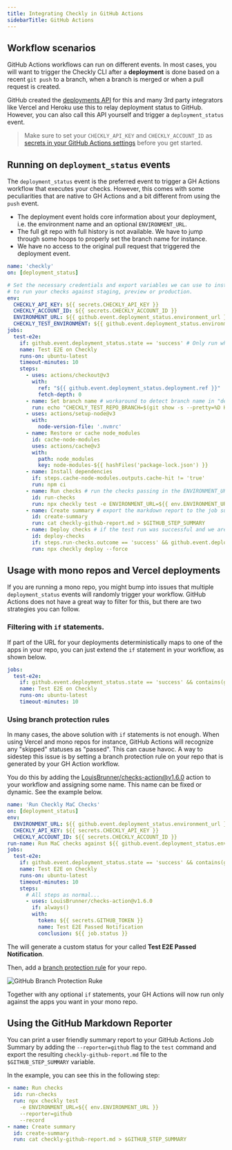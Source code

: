 ```yaml
---
title: Integrating Checkly in GitHub Actions
sidebarTitle: GitHub Actions
---
```


## Workflow scenarios

GitHub Actions workflows can run on different events. In most cases, you will want to trigger the Checkly CLI after a
**deployment** is done based on a recent `git push` to a branch, when a branch is merged or when a pull request is created.

GitHub created the [deployments API](https://docs.github.com/en/rest/deployments/deployments) for this and many 3rd party
integrators like Vercel and Heroku use this to relay deployment status to GitHub. However, you can also call this API
yourself and trigger a `deployment_status` event.

> Make sure to set your `CHECKLY_API_KEY` and `CHECKLY_ACCOUNT_ID` as
[secrets in your GitHub Actions settings](https://docs.github.com/en/actions/security-guides/encrypted-secrets) before you
get started.

## Running on `deployment_status` events

The `deployment_status` event is the preferred event to trigger a GH Actions workflow that executes your checks. However,
this comes with some peculiarities that are native to GH Actions and a bit different from using the `push` event.

- The deployment event holds core information about your deployment, i.e. the environment name and an optional `ENVIRONMENT_URL`.
- The full git repo with full history is not available. We have to jump through some hoops to properly set the branch name
for instance.
- We have no access to the original pull request that triggered the deployment event.

```yaml .github/workflows/checkly.yml
name: 'checkly'
on: [deployment_status]

# Set the necessary credentials and export variables we can use to instrument our test run. Use the ENVIRONMENT_URL
# to run your checks against staging, preview or production.
env:
  CHECKLY_API_KEY: ${{ secrets.CHECKLY_API_KEY }}
  CHECKLY_ACCOUNT_ID: ${{ secrets.CHECKLY_ACCOUNT_ID }}
  ENVIRONMENT_URL: ${{ github.event.deployment_status.environment_url }}
  CHECKLY_TEST_ENVIRONMENT: ${{ github.event.deployment_status.environment }}
jobs:
  test-e2e:
    if: github.event.deployment_status.state == 'success' # Only run when the deployment was successful.
    name: Test E2E on Checkly
    runs-on: ubuntu-latest
    timeout-minutes: 10
    steps:
      - uses: actions/checkout@v3
        with:
          ref: "${{ github.event.deployment_status.deployment.ref }}"
          fetch-depth: 0
      - name: Set branch name # workaround to detect branch name in "deployment_status" actions
        run: echo "CHECKLY_TEST_REPO_BRANCH=$(git show -s --pretty=%D HEAD | tr -s ',' '\n' | sed 's/^ //' | grep -e 'origin/' | head -1 | sed 's/\origin\///g')" >> $GITHUB_ENV
      - uses: actions/setup-node@v3
        with:
          node-version-file: '.nvmrc'
      - name: Restore or cache node_modules
        id: cache-node-modules
        uses: actions/cache@v3
        with:
          path: node_modules
          key: node-modules-${{ hashFiles('package-lock.json') }}
      - name: Install dependencies
        if: steps.cache-node-modules.outputs.cache-hit != 'true'
        run: npm ci
      - name: Run checks # run the checks passing in the ENVIRONMENT_URL and recording a test session.
        id: run-checks
        run: npx checkly test -e ENVIRONMENT_URL=${{ env.ENVIRONMENT_URL }} --reporter=github --record
      - name: Create summary # export the markdown report to the job summary.
        id: create-summary
        run: cat checkly-github-report.md > $GITHUB_STEP_SUMMARY
      - name: Deploy checks # if the test run was successful and we are on Production, deploy the checks
        id: deploy-checks
        if: steps.run-checks.outcome == 'success' && github.event.deployment_status.environment == 'Production'
        run: npx checkly deploy --force
```

## Usage with mono repos and Vercel deployments

If you are running a mono repo, you might bump into issues that multiple `deployment_status` events will randomly trigger
your workflow. GitHub Actions does not have a great way to filter for this, but there are two strategies you can follow.

### Filtering with `if` statements.

If part of the URL for your deployments deterministically maps to one of the apps in your repo, you can just extend
the `if` statement in your workflow, as shown below.

```yaml .github/workflows/checkly-filtered.yml
jobs:
  test-e2e:
    if: github.event.deployment_status.state == 'success' && contains(github.event.deployment_status.environment_url, 'webapp')
    name: Test E2E on Checkly
    runs-on: ubuntu-latest
    timeout-minutes: 10
```

### Using branch protection rules

In many cases, the above solution with `if` statements is not enough. When using Vercel and mono repos for instance, GitHub
Actions will recognize any "skipped" statuses as "passed". This can cause havoc. A way to sidestep this issue is by setting
a branch protection rule on your repo that is generated by your GH Action workflow.

You do this by adding the [LouisBrunner/checks-action@v1.6.0](https://github.com/marketplace/actions/github-checks) action
to your workflow and assigning some name. This name can be fixed or dynamic. See the example below.

```yaml .github/workflows/checkly-branch-protection.yml
name: 'Run Checkly MaC Checks'
on: [deployment_status]
env:
  ENVIRONMENT_URL: ${{ github.event.deployment_status.environment_url }}
  CHECKLY_API_KEY: ${{ secrets.CHECKLY_API_KEY }}
  CHECKLY_ACCOUNT_ID: ${{ secrets.CHECKLY_ACCOUNT_ID }}
run-name: Run MaC checks against ${{ github.event.deployment_status.environment_url }}
jobs:
  test-e2e:
    if: github.event.deployment_status.state == 'success' && contains(github.event.deployment_status.environment_url, 'webapp')
    name: Test E2E on Checkly
    runs-on: ubuntu-latest
    timeout-minutes: 10
    steps:
      # All steps as normal...
      - uses: LouisBrunner/checks-action@v1.6.0
        if: always()
        with:
          token: ${{ secrets.GITHUB_TOKEN }}
          name: Test E2E Passed Notification
          conclusion: ${{ job.status }}
```

The will generate a custom status for your called **Test E2E Passed Notification**.

Then, add a [branch protection rule](https://docs.github.com/en/repositories/configuring-branches-and-merges-in-your-repository/managing-protected-branches/managing-a-branch-protection-rule)
for your repo.

![GitHub Branch Protection Ruke](/images/docs/images/cicd/gh_branch_protection_rule.png)

Together with any optional `if` statements, your GH Actions will now run only against the apps you want in your mono repo.

## Using the GitHub Markdown Reporter

You can print a user friendly summary report to your GitHub Actions Job Summary by adding the `--reporter=github` flag
to the `test` command and export the resulting `checkly-github-report.md` file to the `$GITHUB_STEP_SUMMARY` variable.

In the example, you can see this in the following step:

```yaml .github/workflows/checkly-reporter.yml
- name: Run checks
  id: run-checks
  run: npx checkly test
    -e ENVIRONMENT_URL=${{ env.ENVIRONMENT_URL }}
    --reporter=github
    --record
- name: Create summary
  id: create-summary
  run: cat checkly-github-report.md > $GITHUB_STEP_SUMMARY
```


